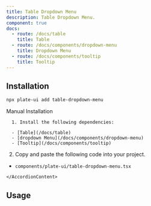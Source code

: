 ```yaml
---
title: Table Dropdown Menu
description: Table Dropdown Menu.
component: true
docs:
  - route: /docs/table
    title: Table
  - route: /docs/components/dropdown-menu
    title: Dropdown Menu
  - route: /docs/components/tooltip
    title: Tooltip
---
```


<ComponentPreview name="playground-demo" id="table" />

## Installation

```bash
npx plate-ui add table-dropdown-menu
```

<Accordion type="single" collapsible>
  <AccordionItem value="manual-installation">
    <AccordionTrigger>Manual Installation</AccordionTrigger>
    <AccordionContent>

      1. Install the following dependencies:

      - [Table](/docs/table)
      - [dropdown Menu](/docs/components/dropdown-menu)
      - [Tooltip](/docs/components/tooltip)

2. Copy and paste the following code into your project.

- `components/plate-ui/table-dropdown-menu.tsx`

<ComponentSource name="table-dropdown-menu" />
      
    </AccordionContent>

  </AccordionItem>
</Accordion>

## Usage

<ComponentSource name="fixed-toolbar-buttons" />
